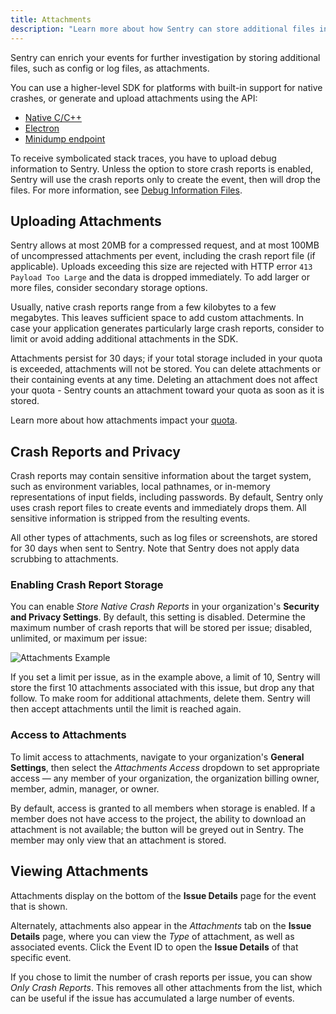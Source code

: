 ```yaml
---
title: Attachments
description: "Learn more about how Sentry can store additional files in the same request as event attachments."
---
```


Sentry can enrich your events for further investigation by storing additional files, such as config or log files, as attachments.

You can use a higher-level SDK for platforms with built-in support for native crashes, or generate and upload attachments using the API:

- [Native C/C++](/platforms/native/)
- [Electron](/platforms/javascript/guides/electron/)
- [Minidump endpoint](/platforms/native/guides/minidumps/)

To receive symbolicated stack traces, you have to upload debug information to Sentry. Unless the option to store crash reports is enabled, Sentry will use the crash reports only to create the event, then will drop the files. For more information, see [Debug Information Files](/platforms/native/data-management/debug-files/).

## Uploading Attachments

<PlatformContent includePath="enriching-events/add-attachment" />

<Note>

Sentry allows at most 20MB for a compressed request, and at most 100MB of uncompressed attachments per event, including the crash report file (if applicable). Uploads exceeding this size are rejected with HTTP error `413 Payload Too Large` and the data is dropped immediately. To add larger or more files, consider secondary storage options.

Usually, native crash reports range from a few kilobytes to a few megabytes. This leaves sufficient space to add custom attachments. In case your application generates particularly large crash reports, consider to limit or avoid adding additional attachments in the SDK.

</Note>

Attachments persist for 30 days; if your total storage included in your quota is exceeded, attachments will not be stored. You can delete attachments or their containing events at any time. Deleting an attachment does not affect your quota - Sentry counts an attachment toward your quota as soon as it is stored.

Learn more about how attachments impact your [quota](/account/quotas/).

## Crash Reports and Privacy

Crash reports may contain sensitive information about the target system, such as environment variables, local pathnames, or in-memory representations of input fields, including passwords. By default, Sentry only uses crash report files to create events and immediately drops them. All sensitive information is stripped from the resulting events.

All other types of attachments, such as log files or screenshots, are stored for 30 days when sent to Sentry. Note that Sentry does not apply data scrubbing to attachments.

### Enabling Crash Report Storage

You can enable _Store Native Crash Reports_ in your organization's **Security and Privacy Settings**. By default, this setting is disabled. Determine the maximum number of crash reports that will be stored per issue; disabled, unlimited, or maximum per issue:

![Attachments Example](./img/slide-bar-native-crashes.png)

If you set a limit per issue, as in the example above, a limit of 10, Sentry will store the first 10 attachments associated with this issue, but drop any that follow. To make room for additional attachments, delete them. Sentry will then accept attachments until the limit is reached again.

### Access to Attachments

To limit access to attachments, navigate to your organization's **General Settings**, then select the _Attachments Access_ dropdown to set appropriate access — any member of your organization, the organization billing owner, member, admin, manager, or owner.

<Include name="common-imgs/attachments-access" />

By default, access is granted to all members when storage is enabled. If a member does not have access to the project, the ability to download an attachment is not available; the button will be greyed out in Sentry. The member may only view that an attachment is stored.

## Viewing Attachments

Attachments display on the bottom of the **Issue Details** page for the event that is shown.

<Include name="common-imgs/attachments-access-denied" />

Alternately, attachments also appear in the _Attachments_ tab on the **Issue Details** page, where you can view the _Type_ of attachment, as well as associated events. Click the Event ID to open the **Issue Details** of that specific event.

<Include name="common-imgs/attachments-list-example" />

If you chose to limit the number of crash reports per issue, you can show _Only Crash Reports_. This removes all other attachments from the list, which can be useful if the issue has accumulated a large number of events.

